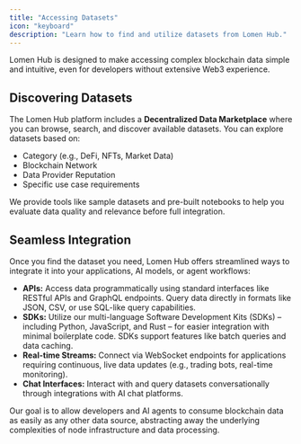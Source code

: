 ```yaml
---
title: "Accessing Datasets"
icon: "keyboard"
description: "Learn how to find and utilize datasets from Lomen Hub."
---
```


Lomen Hub is designed to make accessing complex blockchain data simple and intuitive, even for developers without extensive Web3 experience.

## Discovering Datasets

The Lomen Hub platform includes a **Decentralized Data Marketplace** where you can browse, search, and discover available datasets. You can explore datasets based on:

- Category (e.g., DeFi, NFTs, Market Data)
- Blockchain Network
- Data Provider Reputation
- Specific use case requirements

We provide tools like sample datasets and pre-built notebooks to help you evaluate data quality and relevance before full integration.

## Seamless Integration

Once you find the dataset you need, Lomen Hub offers streamlined ways to integrate it into your applications, AI models, or agent workflows:

- **APIs:** Access data programmatically using standard interfaces like RESTful APIs and GraphQL endpoints. Query data directly in formats like JSON, CSV, or use SQL-like query capabilities.
- **SDKs:** Utilize our multi-language Software Development Kits (SDKs) – including Python, JavaScript, and Rust – for easier integration with minimal boilerplate code. SDKs support features like batch queries and data caching.
- **Real-time Streams:** Connect via WebSocket endpoints for applications requiring continuous, live data updates (e.g., trading bots, real-time monitoring).
- **Chat Interfaces:** Interact with and query datasets conversationally through integrations with AI chat platforms.

Our goal is to allow developers and AI agents to consume blockchain data as easily as any other data source, abstracting away the underlying complexities of node infrastructure and data processing.
